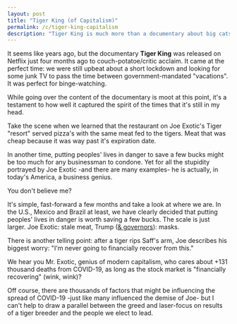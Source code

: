 ---           
layout: post
title: "Tiger King (of Capitalism)"
permalink: /c/tiger-king-capitalism
description: "Tiger King is much more than a documentary about big cats. It's actually a foreshadow of what was to come."
---

It seems like years ago, but the documentary **Tiger King** was released on Netflix just four months ago to couch-potatoe/critic acclaim. It came at the perfect time: we were still upbeat about a short lockdown and looking for some junk TV to pass the time between government-mandated "vacations". It was perfect for binge-watching. 

While going over the content of the documentary is moot at this point, it's a testament to how well it captured the spirit of the times that it's still in my head.

Take the scene when we learned that the restaurant on Joe Exotic's Tiger "resort" served pizza's with the same meat fed to the tigers. Meat that was cheap because it was way past it's expiration date. 

In another time, putting peoples' lives in danger to save a few bucks might be too much for any businessman to condone. Yet for all the stupidity portrayed by Joe Exotic -and there are many examples- he is actually, in today's America, a business genius.  

You don't believe me? 

It's simple, fast-forward a few months and take a look at where we are. In the U.S., Mexico and Brazil at least, we have clearly decided that putting peoples' lives in danger is worth saving a few bucks. The scale is just larger. Joe Exotic: stale meat, Trump ([& governors](https://www.nytimes.com/interactive/2020/us/states-reopen-map-coronavirus.html)): masks. 

There is another telling point: after a tiger rips Saff's arm, Joe describes his biggest worry: "I'm never going to financially recover from this."

We hear you Mr. Exotic, genius of modern capitalism, who cares about +131 thousand deaths from COVID-19, as long as the stock market is "financially recovering" (wink, wink)?

Off course, there are thousands of factors that might be influencing the spread of COVID-19 -just like many influenced the demise of Joe- but I can't help to draw a parallel between the greed and laser-focus on results of a tiger breeder and the people we elect to lead. 
